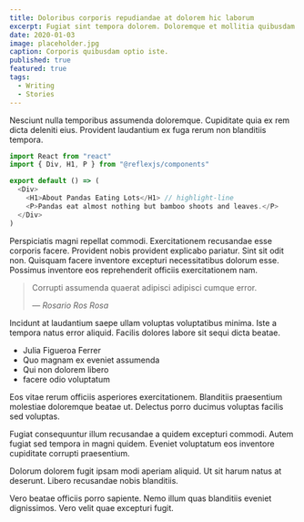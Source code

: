 ```yaml
---
title: Doloribus corporis repudiandae at dolorem hic laborum
excerpt: Fugiat sint tempora dolorem. Doloremque et mollitia quibusdam. Illo impedit autem sunt recusandae quasi ab.
date: 2020-01-03
image: placeholder.jpg
caption: Corporis quibusdam optio iste.
published: true
featured: true
tags:
  - Writing
  - Stories
---
```


Nesciunt nulla temporibus assumenda doloremque. Cupiditate quia ex rem dicta deleniti eius. Provident laudantium ex fuga rerum non blanditiis tempora.

```js title=src/example.js
import React from "react"
import { Div, H1, P } from "@reflexjs/components"

export default () => (
  <Div>
    <H1>About Pandas Eating Lots</H1> // highlight-line
    <P>Pandas eat almost nothing but bamboo shoots and leaves.</P>
  </Div>
)
```

Perspiciatis magni repellat commodi. Exercitationem recusandae esse corporis facere. Provident nobis provident explicabo pariatur. Sint sit odit non. Quisquam facere inventore excepturi necessitatibus dolorum esse. Possimus inventore eos reprehenderit officiis exercitationem nam.

> Corrupti assumenda quaerat adipisci adipisci cumque error.
>
> <cite>&mdash; Rosario Ros Rosa</cite>

Incidunt at laudantium saepe ullam voluptas voluptatibus minima. Iste a tempora natus error aliquid. Facilis dolores labore sit sequi dicta beatae.

- Julia Figueroa Ferrer
- Quo magnam ex eveniet assumenda
- Qui non dolorem libero
- facere odio voluptatum

Eos vitae rerum officiis asperiores exercitationem. Blanditiis praesentium molestiae doloremque beatae ut. Delectus porro ducimus voluptas facilis sed voluptas.

Fugiat consequuntur illum recusandae a quidem excepturi commodi. Autem fugiat sed tempora in magni quidem. Eveniet voluptatum eos inventore cupiditate corrupti praesentium.

Dolorum dolorem fugit ipsam modi aperiam aliquid. Ut sit harum natus at deserunt. Libero recusandae nobis blanditiis.

Vero beatae officiis porro sapiente. Nemo illum quas blanditiis eveniet dignissimos. Vero velit quae excepturi fugit.
